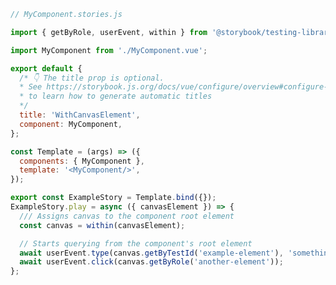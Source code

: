 ```js
// MyComponent.stories.js

import { getByRole, userEvent, within } from '@storybook/testing-library';

import MyComponent from './MyComponent.vue';

export default {
  /* 👇 The title prop is optional.
  * See https://storybook.js.org/docs/vue/configure/overview#configure-story-loading
  * to learn how to generate automatic titles
  */
  title: 'WithCanvasElement',
  component: MyComponent,
};

const Template = (args) => ({
  components: { MyComponent },
  template: '<MyComponent/>',
});

export const ExampleStory = Template.bind({});
ExampleStory.play = async ({ canvasElement }) => {
  /// Assigns canvas to the component root element
  const canvas = within(canvasElement);

  // Starts querying from the component's root element
  await userEvent.type(canvas.getByTestId('example-element'), 'something');
  await userEvent.click(canvas.getByRole('another-element'));
};
```
